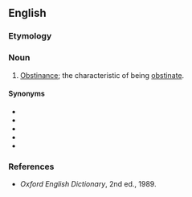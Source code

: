 ==English==

===Etymology===
{{suffix|en|obstinant|cy}}

===Noun===
{{en-noun|~|obstinancies}}

# {{lb|en|rare}} [[obstinance|Obstinance]]; the characteristic of being [[obstinate]].

====Synonyms====
* {{l|en|obstinacy}}
* {{l|en|obstinance}}
* {{l|en|obstinancy}}
* {{l|en|obstinateness}}
* {{l|en|stubbornness}}

===References===
* ''Oxford English Dictionary'', 2nd ed., 1989.